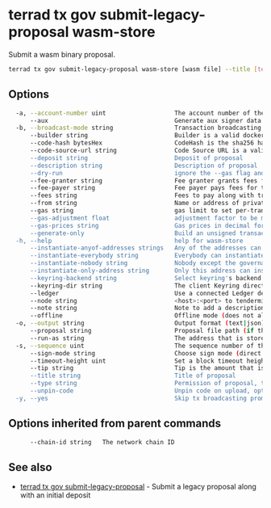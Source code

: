 # terrad tx gov submit-legacy-proposal wasm-store

Submit a wasm binary proposal. 

```sh Terrad
terrad tx gov submit-legacy-proposal wasm-store [wasm file] --title [text] --description [text] --run-as [address] --unpin-code [unpin_code] --source [source] --builder [builder] --code-hash [code_hash] [flags]
```

## Options

```sh Terrad
  -a, --account-number uint                   The account number of the signing account (offline mode only)
      --aux                                   Generate aux signer data instead of sending a tx
  -b, --broadcast-mode string                 Transaction broadcasting mode (sync|async|block) (default "sync")
      --builder string                        Builder is a valid docker image name with tag, such as "cosmwasm/workspace-optimizer:0.12.9"
      --code-hash bytesHex                    CodeHash is the sha256 hash of the wasm code
      --code-source-url string                Code Source URL is a valid absolute HTTPS URI to the contract's source code,
      --deposit string                        Deposit of proposal
      --description string                    Description of proposal
      --dry-run                               ignore the --gas flag and perform a simulation of a transaction, but don't broadcast it (when enabled, the local Keybase is not accessible)
      --fee-granter string                    Fee granter grants fees for the transaction
      --fee-payer string                      Fee payer pays fees for the transaction instead of deducting from the signer
      --fees string                           Fees to pay along with transaction; eg: 10uatom
      --from string                           Name or address of private key with which to sign
      --gas string                            gas limit to set per-transaction; set to "auto" to calculate sufficient gas automatically. Note: "auto" option doesn't always report accurate results. Set a valid coin value to adjust the result. Can be used instead of "fees". (default 200000)
      --gas-adjustment float                  adjustment factor to be multiplied against the estimate returned by the tx simulation; if the gas limit is set manually this flag is ignored  (default 1)
      --gas-prices string                     Gas prices in decimal format to determine the transaction fee (e.g. 0.1uatom)
      --generate-only                         Build an unsigned transaction and write it to STDOUT (when enabled, the local Keybase only accessed when providing a key name)
  -h, --help                                  help for wasm-store
      --instantiate-anyof-addresses strings   Any of the addresses can instantiate a contract from the code, optional
      --instantiate-everybody string          Everybody can instantiate a contract from the code, optional
      --instantiate-nobody string             Nobody except the governance process can instantiate a contract from the code, optional
      --instantiate-only-address string       Only this address can instantiate a contract instance from the code, optional
      --keyring-backend string                Select keyring's backend (os|file|kwallet|pass|test|memory) (default "os")
      --keyring-dir string                    The client Keyring directory; if omitted, the default 'home' directory will be used
      --ledger                                Use a connected Ledger device
      --node string                           <host>:<port> to tendermint rpc interface for this chain (default "tcp://localhost:26657")
      --note string                           Note to add a description to the transaction (previously --memo)
      --offline                               Offline mode (does not allow any online functionality)
  -o, --output string                         Output format (text|json) (default "json")
      --proposal string                       Proposal file path (if this path is given, other proposal flags are ignored)
      --run-as string                         The address that is stored as code creator
  -s, --sequence uint                         The sequence number of the signing account (offline mode only)
      --sign-mode string                      Choose sign mode (direct|amino-json|direct-aux), this is an advanced feature
      --timeout-height uint                   Set a block timeout height to prevent the tx from being committed past a certain height
      --tip string                            Tip is the amount that is going to be transferred to the fee payer on the target chain. This flag is only valid when used with --aux, and is ignored if the target chain didn't enable the TipDecorator
      --title string                          Title of proposal
      --type string                           Permission of proposal, types: store-code/instantiate/migrate/update-admin/clear-admin/text/parameter_change/software_upgrade
      --unpin-code                            Unpin code on upload, optional
  -y, --yes                                   Skip tx broadcasting prompt confirmation
```

## Options inherited from parent commands

```sh Terrad
      --chain-id string   The network chain ID
```

## See also
* [terrad tx gov submit-legacy-proposal](./terrad_tx_gov_submit-legacy-proposal.mdx)	 - Submit a legacy proposal along with an initial deposit

